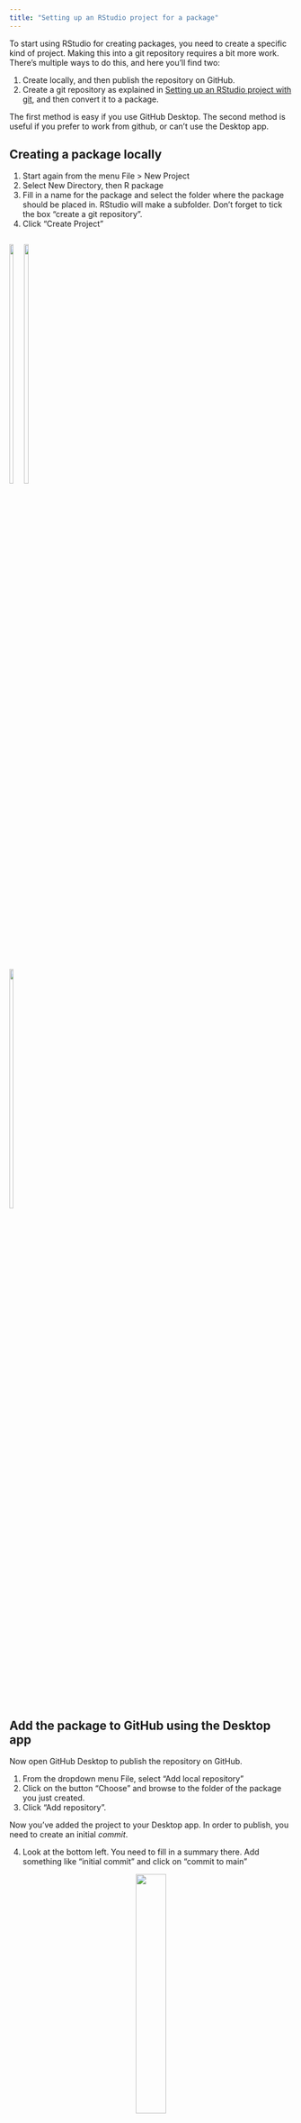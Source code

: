 ```yaml
---
title: "Setting up an RStudio project for a package"
---
```


To start using RStudio for creating packages, you need to create a specific kind of project. Making this into a git repository requires a bit more work. There's multiple ways to do this, and here you'll find two:

 1. Create locally, and then publish the repository on GitHub. 
 2. Create a git repository as explained in [Setting up an RStudio project with git](setupgitrepo.html), and then convert it to a package.
 
The first method is easy if you use GitHub Desktop. The second method is useful if you prefer to work from github, or can't use the Desktop app.

## Creating a package locally

 1. Start again from the menu File > New Project
 2. Select New Directory, then R package
 3. Fill in a name for the package and select the folder where the package should be placed in. RStudio will make a subfolder. Don't forget to tick the box "create a git repository".
 4. Click "Create Project"
 
<div class="container" style="width: 100%">

<div style="display: inline-block">
<img src="image/PackageMenu1.png" style="width:33%">
<img src="image/PackageMenu2.png" style="width:33%">
<img src="image/PackageMenu3.png" style="width:33%">
</div>
</div>

## Add the package to GitHub using the Desktop app

Now open GitHub Desktop to publish the repository on GitHub. 

 1. From the dropdown menu File, select "Add local repository"
 2. Click on the button "Choose" and browse to the folder of the package you just created. 
 3. Click "Add repository".
 
Now you've added the project to your Desktop app. In order to publish, you need to create an initial *commit*. 

 4. Look at the bottom left. You need to fill in a summary there. Add something like "initial commit" and click on "commit to main"

<div class="container" style="width: 100%">
<center>
<img src="image/commit.png" style="width:33%">
</center>
</div>
 
 5. You're ready to publish. Click on "Publish Repository".

<div class="container" style="width: 100%">
<center>
<img src="image/PublishRepository.png" style="width:66%">
</center>
</div> 
 
 5. In the popup menu, the name of the project is already filled in for you. Add a description and unselect the tick box "Keep this code private" if you want other people to see your work. Then click on "Publish repository".
 
<div class="container" style="width: 100%">
<center>
<img src="image/publishpopup.png" style="width:40%">
</center>
</div> 

This pushes everything to GitHub. If you then click on "Show on Github", it will take you to the project page on github.com. 

## Converting a project to a package

If you followed the procedure explained in [Setting up an RStudio project with git](setupgitrepo.html), you can still convert this project to a package. For that, you open the project in RStudio and type the following code in the console:

```
devtools::create(".")
```

RStudio will complain though. It will give you the message:

```
New project 'PkgsWithGithub' is nested inside an existing project './', which is rarely a good idea.
If this is unexpected, the here package has a function, `here::dr_here()` that reveals why './' is regarded as a project.
Do you want to create anyway?
```

You can safely use the option that would equate a "yes". (You'll find 3 options, only one being affirmative, and often in a different order). After you've done that, a new instance of RStudio will open with the project converted to a package.

The reason for the complaint, is the fact that you change the project type in RStudio itself. Most often you don't want to do this, but in this case you actually do.
